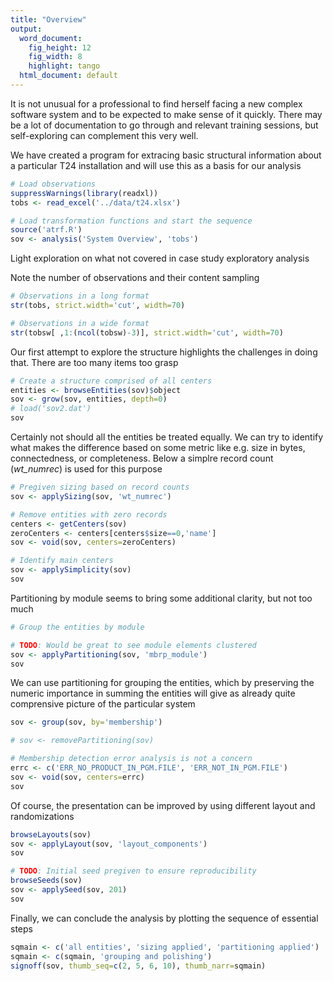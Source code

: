 ```yaml
---
title: "Overview"
output:
  word_document: 
    fig_height: 12
    fig_width: 8
    highlight: tango
  html_document: default
---
```

It is not unusual for a professional to find herself facing a new complex software system and to be expected to make sense of it quickly. There may be a lot of documentation to go through and relevant training sessions, but self-exploring can complement this very well.

We have created a program for extracing basic structural information about a particular T24 installation and will use this as a basis for our analysis

```r
# Load observations
suppressWarnings(library(readxl))
tobs <- read_excel('../data/t24.xlsx')

# Load transformation functions and start the sequence
source('atrf.R')
sov <- analysis('System Overview', 'tobs')
```

Light exploration on what not covered in case study exploratory analysis

Note the number of observations and their content sampling

```r
# Observations in a long format
str(tobs, strict.width='cut', width=70)

# Observations in a wide format
str(tobsw[ ,1:(ncol(tobsw)-3)], strict.width='cut', width=70)
```

Our first attempt to explore the structure highlights the challenges in doing that. There are too many items too grasp

```r
# Create a structure comprised of all centers
entities <- browseEntities(sov)$object
sov <- grow(sov, entities, depth=0)
# load('sov2.dat')
sov
```

Certainly not should all the entities be treated equally. We can try to identify what makes the difference based on some metric like e.g. size in bytes, connectedness, or completeness. Below a simplre record count (*wt_numrec*) is used for this purpose 

```r
# Pregiven sizing based on record counts
sov <- applySizing(sov, 'wt_numrec')

# Remove entities with zero records
centers <- getCenters(sov)
zeroCenters <- centers[centers$size==0,'name']
sov <- void(sov, centers=zeroCenters)

# Identify main centers
sov <- applySimplicity(sov)
sov
```

Partitioning by module seems to bring some additional clarity, but not too much

```r
# Group the entities by module

# TODO: Would be great to see module elements clustered
sov <- applyPartitioning(sov, 'mbrp_module')
sov
```

We can use partitioning for grouping the entities, which by preserving the numeric importance in summing the entities will give as already quite comprensive picture of the particular system

```r
sov <- group(sov, by='membership')

# sov <- removePartitioning(sov)

# Membership detection error analysis is not a concern
errc <- c('ERR_NO_PRODUCT_IN_PGM.FILE', 'ERR_NOT_IN_PGM.FILE')
sov <- void(sov, centers=errc)
sov
```

Of course, the presentation can be improved by using different layout and randomizations

```r
browseLayouts(sov)
sov <- applyLayout(sov, 'layout_components')
sov

# TODO: Initial seed pregiven to ensure reproducibility
browseSeeds(sov)
sov <- applySeed(sov, 201)
sov
```

Finally, we can conclude the analysis by plotting the sequence of essential steps  

```r
sqmain <- c('all entities', 'sizing applied', 'partitioning applied')
sqmain <- c(sqmain, 'grouping and polishing')
signoff(sov, thumb_seq=c(2, 5, 6, 10), thumb_narr=sqmain)
```

